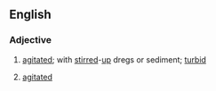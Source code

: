 ==English==

===Adjective===
{{en-adj|head=[[roil]]ed-[[up]]}}

# {{lb|en|of a liquid, e.g. wine, cider, or a spring of water}} [[agitated]]; with [[stirred]]-[[up]] dregs or sediment; [[turbid]]
# {{lb|en|by analogy|of a person}} [[agitated]]